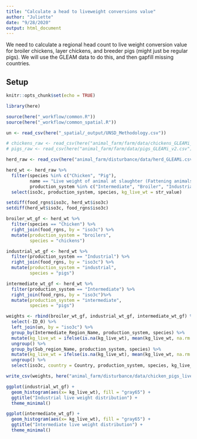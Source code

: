 ```yaml
---
title: "Calculate a head to liveweight conversions value"
author: "Juliette"
date: "9/28/2020"
output: html_document
---
```


We need to calculate a regional head count to live weight conversion value for broiler chickens, layer chickens, and breeder pigs (might just be regular pigs). We will use the GLEAM data to do this, and then gapfill missing countries.


## Setup
```r
knitr::opts_chunk$set(echo = TRUE)

library(here)

source(here("_workflow/common.R"))
source(here("_workflow/common_spatial.R"))

un <- read_csv(here("_spatial/_output/UNSD_Methodology.csv"))

# chickens_raw <- read_csv(here("animal_farm/farm/data/chickens_GLEAMi_v2.csv"))
# pigs_raw <- read_csv(here("animal_farm/farm/data/pigs_GLEAMi_v2.csv"))

herd_raw <- read_csv(here("animal_farm/disturbance/data/herd_GLEAMi.csv"))

```


```r
herd_wt <- herd_raw %>%
  filter(species %in% c("Chicken", "Pig"),
         name == "Live weight of animal at slaughter (Fattening animals for meat production)",
         production_system %in% c("Intermediate", "Broiler", "Industrial")) %>% 
  select(iso3c, production_system, species, kg_live_wt = str_value)

setdiff(food_rgns$iso3c, herd_wt$iso3c)
setdiff(herd_wt$iso3c, food_rgns$iso3c)

broiler_wt_gf <- herd_wt %>% 
  filter(species == "Chicken") %>% 
  right_join(food_rgns, by = "iso3c") %>% 
  mutate(production_system = "broilers",
         species = "chickens")

industrial_wt_gf <- herd_wt %>% 
  filter(production_system == "Industrial") %>% 
  right_join(food_rgns, by = "iso3c") %>% 
  mutate(production_system = "industrial",
         species = "pigs")

intermediate_wt_gf <- herd_wt %>% 
  filter(production_system == "Intermediate") %>% 
  right_join(food_rgns, by = "iso3c")%>% 
  mutate(production_system = "intermediate",
         species = "pigs")

weights <- rbind(broiler_wt_gf, industrial_wt_gf, intermediate_wt_gf) %>% 
  select(-ID_0) %>% 
  left_join(un, by = "iso3c") %>% 
  group_by(Intermediate_Region_Name, production_system, species) %>% 
  mutate(kg_live_wt = ifelse(is.na(kg_live_wt), mean(kg_live_wt, na.rm = TRUE), kg_live_wt)) %>% 
  ungroup() %>% 
  group_by(Sub_region_Name, production_system, species) %>% 
  mutate(kg_live_wt = ifelse(is.na(kg_live_wt), mean(kg_live_wt, na.rm = TRUE), kg_live_wt)) %>% 
  ungroup() %>% 
  select(iso3c, country = Country, production_system, species, kg_live_wt)

write_csv(weights, here("animal_farm/disturbance/data/chicken_pigs_live_weights.csv"))

ggplot(industrial_wt_gf) +
  geom_histogram(aes(x= kg_live_wt), fill = "gray65") +
  ggtitle("Industrial live weight distribution") +
  theme_minimal()

ggplot(intermediate_wt_gf) +
  geom_histogram(aes(x= kg_live_wt), fill = "gray65") +
  ggtitle("Intermediate live weight distribution") +
  theme_minimal()
  
```

